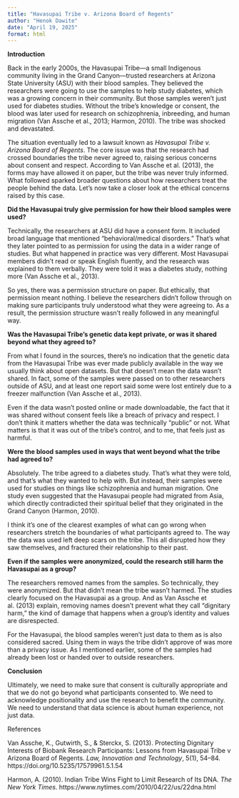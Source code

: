 ```yaml
---
title: "Havasupai Tribe v. Arizona Board of Regents"
author: "Henok Dawite"
date: "April 19, 2025"
format: html
---
```


**Introduction**

Back in the early 2000s, the Havasupai Tribe—a small Indigenous community living in the Grand Canyon—trusted researchers at Arizona State University (ASU) with their blood samples. They believed the researchers were going to use the samples to help study diabetes, which was a growing concern in their community. But those samples weren’t just used for diabetes studies. Without the tribe’s knowledge or consent, the blood was later used for research on schizophrenia, inbreeding, and human migration (Van Assche et al., 2013; Harmon, 2010). The tribe was shocked and devastated.

The situation eventually led to a lawsuit known as *Havasupai Tribe v. Arizona Board of Regents*. The core issue was that the research had crossed boundaries the tribe never agreed to, raising serious concerns about consent and respect. According to Van Assche et al. (2013), the forms may have allowed it on paper, but the tribe was never truly informed. What followed sparked broader questions about how researchers treat the people behind the data. Let’s now take a closer look at the ethical concerns raised by this case.

**Did the Havasupai truly give permission for how their blood samples were used?**

Technically, the researchers at ASU did have a consent form. It included broad language that mentioned “behavioral/medical disorders.” That’s what they later pointed to as permission for using the data in a wider range of studies. But what happened in practice was very different. Most Havasupai members didn’t read or speak English fluently, and the research was explained to them verbally. They were told it was a diabetes study, nothing more (Van Assche et al., 2013).

So yes, there was a permission structure on paper. But ethically, that permission meant nothing. I believe the researchers didn’t follow through on making sure participants truly understood what they were agreeing to. As a result, the permission structure wasn’t really followed in any meaningful way.

**Was the Havasupai Tribe’s genetic data kept private, or was it shared beyond what they agreed to?**

From what I found in the sources, there’s no indication that the genetic data from the Havasupai Tribe was ever made publicly available in the way we usually think about open datasets. But that doesn’t mean the data wasn’t shared. In fact, some of the samples were passed on to other researchers outside of ASU, and at least one report said some were lost entirely due to a freezer malfunction (Van Assche et al., 2013). 

Even if the data wasn’t posted online or made downloadable, the fact that it was shared without consent feels like a breach of privacy and respect. I don’t think it matters whether the data was technically “public” or not. What matters is that it was out of the tribe’s control, and to me, that feels just as harmful.

**Were the blood samples used in ways that went beyond what the tribe had agreed to?**

Absolutely. The tribe agreed to a diabetes study. That’s what they were told, and that’s what they wanted to help with. But instead, their samples were used for studies on things like schizophrenia and human migration. One study even suggested that the Havasupai people had migrated from Asia, which directly contradicted their spiritual belief that they originated in the Grand Canyon (Harmon, 2010).

I think it’s one of the clearest examples of what can go wrong when researchers stretch the boundaries of what participants agreed to. The way the data was used left deep scars on the tribe. This all disrupted how they saw themselves, and fractured their relationship to their past.

**Even if the samples were anonymized, could the research still harm the Havasupai as a group?**

The researchers removed names from the samples. So technically, they were anonymized. But that didn’t mean the tribe wasn’t harmed. The studies clearly focused on the Havasupai as a group. And as Van Assche et al. (2013) explain, removing names doesn’t prevent what they call “dignitary harm,” the kind of damage that happens when a group’s identity and values are disrespected.

For the Havasupai, the blood samples weren’t just data to them as is also considered sacred. Using them in ways the tribe didn’t approve of was more than a privacy issue. As I mentioned earlier, some of the samples had already been lost or handed over to outside researchers.

**Conclusion**

Ultimately, we need to make sure that consent is culturally appropriate and that we do not go beyond what participants consented to. We need to acknowledge positionality and use the research to benefit the community. We need to understand that data science is about human experience, not just data.

References

Van Assche, K., Gutwirth, S., & Sterckx, S. (2013). Protecting Dignitary Interests of Biobank Research Participants: Lessons from Havasupai Tribe v Arizona Board of Regents. *Law, Innovation and Technology*, 5(1), 54–84. https://doi.org/10.5235/17579961.5.1.54

Harmon, A. (2010). Indian Tribe Wins Fight to Limit Research of Its DNA. *The New York Times*. https://www.nytimes.com/2010/04/22/us/22dna.html
